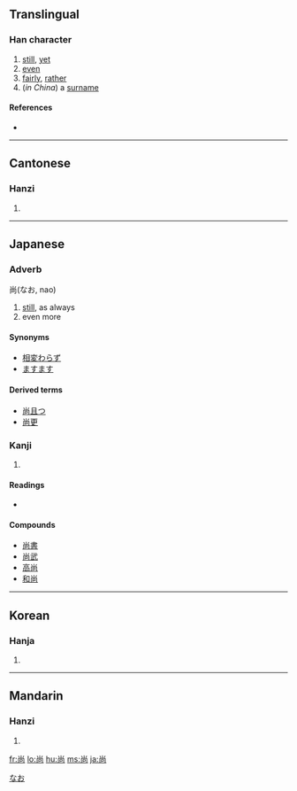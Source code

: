 {{see|尙}}
==Translingual==

===Han character===
{{Han char|rn=42|rad=小|as=05|sn=8|four=9022<sub>7</sub>|canj=火月口 (FBR)}}

# [[still]], [[yet]]
# [[even]]
# [[fairly]], [[rather]]
# (''in China'') a [[surname]]

====References====
* {{Han ref|kx=0297.121|dkj=07493|hdz=10563.050|uh=5C1A|ud=23578|bh=A97C|bd=43388}}

----

==Cantonese==

===Hanzi===
{{yue-hanzi|jyut=|y=seung6}}

# {{defn|Cantonese}}

----

==Japanese==

===Adverb===
尚(なお, nao)

# [[still]], as always
# even more

====Synonyms====
* [[相変わらず]]
* [[ますます]]

====Derived terms====
* [[尚且つ]]
* [[尚更]]

===Kanji===
{{ja-kanji|grade=c|rs=小05}}

# {{defn|Japanese}}

====Readings====
* {{ja-readings|on=[[しょう]] (shō)|kun=[[なお]] (nao), [[たっとぶ]] (tattobu), [[くわえる]] (kuwaeru), [[ねがう]] (negau)|nanori=なお (nao), [[ひさ]](hisa)}}

====Compounds====
* [[尚書]]
* [[尚武]]
* [[高尚]]
* [[和尚]]

[[Category:Japanese adverbs|なお]]

----

==Korean==

===Hanja===
{{ko-hanja|hangeul=상|rv=sang|mr=sang}}

# {{defn|Korean}}

----

==Mandarin==

===Hanzi===
{{cmn-hanzi|pin=[[shàng]] ([[shang4]]), [[cháng]] ([[chang2]])|wg=ch'ang<sup>2</sup>, shang<sup>4</sup>}}

# {{defn|Mandarin}}

[[fr:尚]]
[[lo:尚]]
[[hu:尚]]
[[ms:尚]]
[[ja:尚]]
